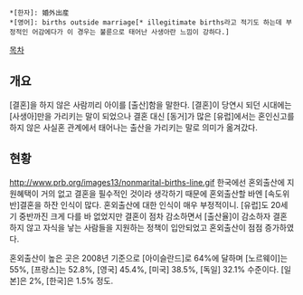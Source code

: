  *[한자]: 婚外出産 
 *[영어]: births outside marriage[* illegitimate births라고 적기도 하는데 부정적인 어감에다가 이 경우는 불륜으로 태어난 사생아란 느낌이 강하다.]

[[목차]]
== 개요 ==
[결혼]을 하지 않은 사람끼리 아이를 [출산]함을 말한다. [결혼]이 당연시 되던 시대에는 [사생아]만을 가리키는 말이 되었으나 결혼 대신 [동거]가 많은 [유럽]에서는 혼인신고를 하지 않은 사실혼 관계에서 태어나는 출산을 가리키는 말로 의미가 옮겨갔다.
== 현황 ==
http://www.prb.org/images13/nonmarital-births-line.gif
한국에선 혼외출산에 지원혜택이 거의 없고 결혼을 필수적인 것이라 생각하기 때문에 혼외출산할 바엔 [속도위반]결혼을 하잔 인식이 많다. 혼외출산에 대한 인식이 매우 부정적이니. [유럽]도 20세기 중반까진 크게 다를 바 없었지만 결혼이 점차 감소하면서 [출산율]이 감소하자 결혼하지 않고 자식을 낳는 사람들을 지원하는 정책이 입안되었고 혼외출산이 점점 증가하였다.

혼외출산이 높은 곳은 2008년 기준으로 [아이슬란드]로  64%에 달하며 [노르웨이]는 55%, [프랑스]는 52.8%, [영국] 45.4%, [미국] 38.5%, [독일] 32.1% 수준이다. [일본]은 2%, [한국]은 1.5% 정도. 
